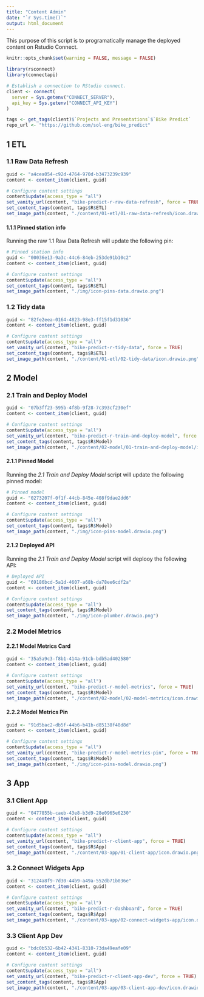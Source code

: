 ```yaml
---
title: "Content Admin"
date: "`r Sys.time()`"
output: html_document
---
```


This purpose of this script is to programatically manage the deployed content on Rstudio Connect.

```r
knitr::opts_chunk$set(warning = FALSE, message = FALSE) 

library(rsconnect)
library(connectapi)

# Establish a connection to RStudio connect.
client <- connect(
  server = Sys.getenv("CONNECT_SERVER"),
  api_key = Sys.getenv("CONNECT_API_KEY")
)

tags <- get_tags(client)$`Projects and Presentations`$`Bike Predict`
repo_url <- "https://github.com/sol-eng/bike_predict"
```


## 1 ETL

### 1.1 Raw Data Refresh

```r
guid <- "a4cea054-c92d-4764-970d-b3473239c939"
content <- content_item(client, guid)

# Configure content settings
content$update(access_type = "all")
set_vanity_url(content, "bike-predict-r-raw-data-refresh", force = TRUE)
set_content_tags(content, tags$R$ETL)
set_image_path(content, "./content/01-etl/01-raw-data-refresh/icon.drawio.png")
```

#### 1.1.1 Pinned station info

Running the raw 1.1 Raw Data Refresh will update the following pin:

```r
# Pinned station info
guid <- "00036e13-9a3c-44c6-84eb-253de91b10c2"
content <- content_item(client, guid)

# Configure content settings
content$update(access_type = "all")
set_content_tags(content, tags$R$ETL)
set_image_path(content, "./img/icon-pins-data.drawio.png")
```

### 1.2 Tidy data

```r
guid <- "82fe2eea-0164-4823-98e3-ff15f1d31036"
content <- content_item(client, guid)

# Configure content settings
content$update(access_type = "all")
set_vanity_url(content, "bike-predict-r-tidy-data", force = TRUE)
set_content_tags(content, tags$R$ETL)
set_image_path(content, "./content/01-etl/02-tidy-data/icon.drawio.png")
```

## 2 Model

### 2.1 Train and Deploy Model

```r
guid <- "07b3ff23-595b-4f8b-9f28-7c393cf230ef"
content <- content_item(client, guid)

# Configure content settings
content$update(access_type = "all")
set_vanity_url(content, "bike-predict-r-train-and-deploy-model", force = TRUE)
set_content_tags(content, tags$R$Model)
set_image_path(content, "./content/02-model/01-train-and-deploy-model/icon.drawio.png")
```

#### 2.1.1 Pinned Model

Running the *2.1 Train and Deploy Model* script will update the following pinned model:

```r
# Pinned model
guid <- "0273207f-0f1f-44cb-845e-408f9dae2dd6"
content <- content_item(client, guid)

# Configure content settings
content$update(access_type = "all")
set_content_tags(content, tags$R$Model)
set_image_path(content, "./img/icon-pins-model.drawio.png")
```

#### 2.1.2 Deployed API

Running the *2.1 Train and Deploy Model* script will deplooy the following API:

```r
# Deployed API
guid <- "69186bcd-5a1d-4607-a68b-da78ee6cdf2a"
content <- content_item(client, guid)

# Configure content settings
content$update(access_type = "all")
set_content_tags(content, tags$R$Model)
set_image_path(content, "./img/icon-plumber.drawio.png")
```

### 2.2 Model Metrics

#### 2.2.1 Model Metrics Card

```r
guid <- "35a5a9c3-f8b1-414a-91cb-bdb5ad402580"
content <- content_item(client, guid)

# Configure content settings
content$update(access_type = "all")
set_vanity_url(content, "bike-predict-r-model-metrics", force = TRUE)
set_content_tags(content, tags$R$Model)
set_image_path(content, "./content/02-model/02-model-metrics/icon.drawio.png")
```

#### 2.2.2 Model Metrics Pin

```r
guid <- "91d5bac2-db5f-44b6-b41b-d85138f48d8d"
content <- content_item(client, guid)

# Configure content settings
content$update(access_type = "all")
set_vanity_url(content, "bike-predict-r-model-metrics-pin", force = TRUE)
set_content_tags(content, tags$R$Model)
set_image_path(content, "./img/icon-pins-model.drawio.png")
```


## 3 App

### 3.1 Client App

```r
guid <- "0477855b-caeb-43e8-b3d9-28e0965e6230"
content <- content_item(client, guid)

# Configure content settings
content$update(access_type = "all")
set_vanity_url(content, "bike-predict-r-client-app", force = TRUE)
set_content_tags(content, tags$R$App)
set_image_path(content, "./content/03-app/01-client-app/icon.drawio.png")
```

### 3.2 Connect Widgets App

```r
guid <- "3124a8f9-7d30-44b9-a49a-552db71b036e"
content <- content_item(client, guid)

# Configure content settings
content$update(access_type = "all")
set_vanity_url(content, "bike-predict-r-dashboard", force = TRUE)
set_content_tags(content, tags$R$App)
set_image_path(content, "./content/03-app/02-connect-widgets-app/icon.drawio.png")
```

### 3.3 Client App Dev

```r
guid <- "bdc0b532-6b42-4341-8310-73da49eafe09"
content <- content_item(client, guid)

# Configure content settings
content$update(access_type = "all")
set_vanity_url(content, "bike-predict-r-client-app-dev", force = TRUE)
set_content_tags(content, tags$R$App)
set_image_path(content, "./content/03-app/03-client-app-dev/icon.drawio.png")
```
